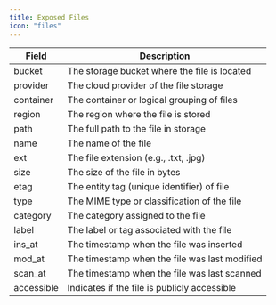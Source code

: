 ```yaml
---
title: Exposed Files
icon: "files"
---
```


| Field        | Description                                 |
| ------------ | ------------------------------------------- |
| bucket       | The storage bucket where the file is located |
| provider     | The cloud provider of the file storage       |
| container    | The container or logical grouping of files   |
| region       | The region where the file is stored          |
| path         | The full path to the file in storage         |
| name         | The name of the file                         |
| ext          | The file extension (e.g., .txt, .jpg)        |
| size         | The size of the file in bytes                |
| etag         | The entity tag (unique identifier) of file   |
| type         | The MIME type or classification of the file  |
| category     | The category assigned to the file            |
| label        | The label or tag associated with the file    |
| ins_at       | The timestamp when the file was inserted     |
| mod_at       | The timestamp when the file was last modified|
| scan_at      | The timestamp when the file was last scanned |
| accessible   | Indicates if the file is publicly accessible |
